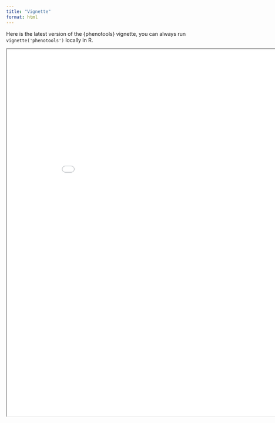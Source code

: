 ```yaml
---
title: "Vignette"
format: html
---
```


Here is the latest version of the {phenotools} vignette, you can always run `vignette('phenotools')` locally in R.

```{=html}
<iframe width="900" height="1000" src="phenotools.html" title="Phenotools vignette"></iframe>
```
